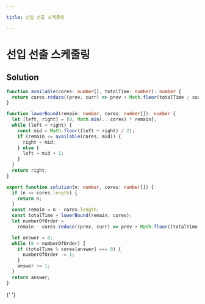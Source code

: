 ```yaml
---

title: 선입 선출 스케줄링

---
```


# 선입 선출 스케줄링

## Solution

```typescript filename="solution.ts" copy
function available(cores: number[], totalTime: number): number {
  return cores.reduce((prev, curr) => prev + Math.floor(totalTime / curr), 0);
}

function lowerBound(remain: number, cores: number[]): number {
  let [left, right] = [0, Math.min(...cores) * remain];
  while (left < right) {
    const mid = Math.floor((left + right) / 2);
    if (remain <= available(cores, mid)) {
      right = mid;
    } else {
      left = mid + 1;
    }
  }
  return right;
}

export function solution(n: number, cores: number[]) {
  if (n <= cores.length) {
    return n;
  }
  const remain = n - cores.length;
  const totalTime = lowerBound(remain, cores);
  let numberOfOrder =
    remain - cores.reduce((prev, curr) => prev + Math.floor((totalTime - 1) / curr), 0);

  let answer = 0;
  while (0 < numberOfOrder) {
    if (totalTime % cores[answer] === 0) {
      numberOfOrder -= 1;
    }
    answer += 1;
  }
  return answer;
}
```

{' '}
<ProblemLink
  codingSite="programmers"
  href="https://programmers.co.kr/learn/courses/30/lessons/12920"
  title="선입 선출 스케줄링"
/>
